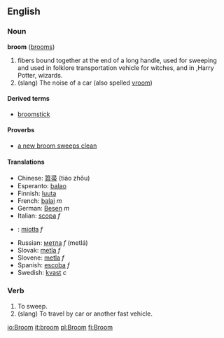 ==English==
=== Noun ===
'''broom''' ([[brooms]])

# fibers bound together at the end of a long handle, used for sweeping and used in folklore transportation vehicle for witches, and in ,Harry Potter, wizards.
# (slang) The noise of a car (also spelled [[vroom]])

====Derived terms====
*[[broomstick]]

====Proverbs====
*[[a new broom sweeps clean]]

==== Translations ====
*Chinese: [[笤帚]] (tiáo zhǒu)
*Esperanto: [[balao]]
*Finnish: [[luuta]]
*French: [[balai]] ''m''
*German: [[Besen]] ''m''
*Italian: [[scopa]] ''f''
*{{pl}}: [[miotła]] ''f''
*Russian: [[метла]] ''f'' (metlá)
*Slovak: [[metla#Slovak|metla]] ''f''
*Slovene: [[metla]] ''f''
*Spanish: [[escoba]] ''f''
*Swedish: [[kvast]] ''c''

===Verb===

# To sweep.
# (slang) To travel by car or another fast vehicle.

[[io:Broom]]
[[it:broom]]
[[pl:Broom]]
[[fi:Broom]]